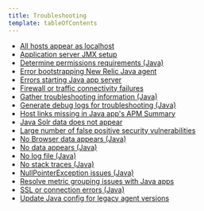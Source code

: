 ```yaml
---
title: Troubleshooting
template: tableOfContents
---
```


* [All hosts appear as localhost](/docs/agents/java-agent/troubleshooting/all-hosts-appear-localhost)
* [Application server JMX setup](/docs/agents/java-agent/troubleshooting/application-server-jmx-setup)
* [Determine permissions requirements (Java)](/docs/agents/java-agent/troubleshooting/determine-permissions-requirements-java)
* [Error bootstrapping New Relic Java agent](/docs/agents/java-agent/troubleshooting/error-bootstrapping-new-relic-java-agent)
* [Errors starting Java app server](/docs/agents/java-agent/troubleshooting/errors-starting-java-app-server)
* [Firewall or traffic connectivity failures](/docs/agents/java-agent/troubleshooting/firewall-or-traffic-connectivity-failures)
* [Gather troubleshooting information (Java)](/docs/agents/java-agent/troubleshooting/gather-troubleshooting-information-java)
* [Generate debug logs for troubleshooting (Java)](/docs/agents/java-agent/troubleshooting/generate-debug-logs-troubleshooting-java)
* [Host links missing in Java app's APM Summary](/docs/agents/java-agent/troubleshooting/host-links-missing-java-apps-apm-summary)
* [Java Solr data does not appear](/docs/agents/java-agent/troubleshooting/java-solr-data-does-not-appear)
* [Large number of false positive security vulnerabilities](/docs/agents/java-agent/troubleshooting/large-number-false-positive-security-vulnerabilities)
* [No Browser data appears (Java)](/docs/agents/java-agent/troubleshooting/no-browser-data-appears-java)
* [No data appears (Java)](/docs/agents/java-agent/troubleshooting/no-data-appears-java)
* [No log file (Java)](/docs/agents/java-agent/troubleshooting/no-log-file-java)
* [No stack traces (Java)](/docs/agents/java-agent/troubleshooting/no-stack-traces-java)
* [NullPointerException issues (Java)](/docs/agents/java-agent/troubleshooting/nullpointerexception-issues-java)
* [Resolve metric grouping issues with Java apps](/docs/agents/java-agent/troubleshooting/resolve-metric-grouping-issues-java-apps)
* [SSL or connection errors (Java)](/docs/agents/java-agent/troubleshooting/ssl-or-connection-errors-java)
* [Update Java config for legacy agent versions](/docs/agents/java-agent/troubleshooting/update-java-config-legacy-agent-versions)
